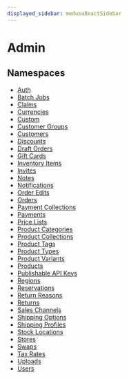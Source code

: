 ```yaml
---
displayed_sidebar: medusaReactSidebar
---
```



# Admin

## Namespaces

- [Auth](Admin/medusa_react.Hooks.Admin.Auth.mdx)
- [Batch Jobs](Admin/medusa_react.Hooks.Admin.Batch_Jobs.mdx)
- [Claims](Admin/medusa_react.Hooks.Admin.Claims.mdx)
- [Currencies](Admin/medusa_react.Hooks.Admin.Currencies.mdx)
- [Custom](Admin/medusa_react.Hooks.Admin.Custom.mdx)
- [Customer Groups](Admin/medusa_react.Hooks.Admin.Customer_Groups.mdx)
- [Customers](Admin/medusa_react.Hooks.Admin.Customers.mdx)
- [Discounts](Admin/medusa_react.Hooks.Admin.Discounts.mdx)
- [Draft Orders](Admin/medusa_react.Hooks.Admin.Draft_Orders.mdx)
- [Gift Cards](Admin/medusa_react.Hooks.Admin.Gift_Cards.mdx)
- [Inventory Items](Admin/medusa_react.Hooks.Admin.Inventory_Items.mdx)
- [Invites](Admin/medusa_react.Hooks.Admin.Invites.mdx)
- [Notes](Admin/medusa_react.Hooks.Admin.Notes.mdx)
- [Notifications](Admin/medusa_react.Hooks.Admin.Notifications.mdx)
- [Order Edits](Admin/medusa_react.Hooks.Admin.Order_Edits.mdx)
- [Orders](Admin/medusa_react.Hooks.Admin.Orders.mdx)
- [Payment Collections](Admin/medusa_react.Hooks.Admin.Payment_Collections.mdx)
- [Payments](Admin/medusa_react.Hooks.Admin.Payments.mdx)
- [Price Lists](Admin/medusa_react.Hooks.Admin.Price_Lists.mdx)
- [Product Categories](Admin/medusa_react.Hooks.Admin.Product_Categories.mdx)
- [Product Collections](Admin/medusa_react.Hooks.Admin.Product_Collections.mdx)
- [Product Tags](Admin/medusa_react.Hooks.Admin.Product_Tags.mdx)
- [Product Types](Admin/medusa_react.Hooks.Admin.Product_Types.mdx)
- [Product Variants](Admin/medusa_react.Hooks.Admin.Product_Variants.mdx)
- [Products](Admin/medusa_react.Hooks.Admin.Products.mdx)
- [Publishable API Keys](Admin/medusa_react.Hooks.Admin.Publishable_API_Keys.mdx)
- [Regions](Admin/medusa_react.Hooks.Admin.Regions.mdx)
- [Reservations](Admin/medusa_react.Hooks.Admin.Reservations.mdx)
- [Return Reasons](Admin/medusa_react.Hooks.Admin.Return_Reasons.mdx)
- [Returns](Admin/medusa_react.Hooks.Admin.Returns.mdx)
- [Sales Channels](Admin/medusa_react.Hooks.Admin.Sales_Channels.mdx)
- [Shipping Options](Admin/medusa_react.Hooks.Admin.Shipping_Options.mdx)
- [Shipping Profiles](Admin/medusa_react.Hooks.Admin.Shipping_Profiles.mdx)
- [Stock Locations](Admin/medusa_react.Hooks.Admin.Stock_Locations.mdx)
- [Stores](Admin/medusa_react.Hooks.Admin.Stores.mdx)
- [Swaps](Admin/medusa_react.Hooks.Admin.Swaps.mdx)
- [Tax Rates](Admin/medusa_react.Hooks.Admin.Tax_Rates.mdx)
- [Uploads](Admin/medusa_react.Hooks.Admin.Uploads.mdx)
- [Users](Admin/medusa_react.Hooks.Admin.Users.mdx)
